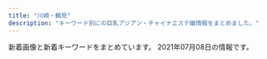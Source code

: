 ```yaml
---
title: "川崎・鶴見"
description: "キーワード別にの巨乳アジアン・チャイナエステ嬢情報をまとめました。"
---
```


新着画像と新着キーワードをまとめています。
2021年07月08日の情報です。

<DmmAffiliateIns />
<KeywordTable
  shops={
    [
    {
        "station": "JR\u5c3b\u624b\u99c5",
        "keywords": {
            "85": 6,
            "D": 6
        },
        "name": "\u590f\u306e\u591c",
        "url": "http://muyu.ests.jp/",
        "img_links": [
            "http://muyu.ests.jp/images/room4.jpg",
            "http://muyu.ests.jp/images/top.jpg",
            "http://muyu.ests.jp/images/bj3.jpg",
            "http://muyu.ests.jp/images/room2.jpg",
            "http://muyu.ests.jp/photos/sites/53/2021/06/2021062802022498.jpg",
            "http://muyu.ests.jp/images/bj2.jpg",
            "http://muyu.ests.jp/photos/sites/53/2021/06/2021062802022392.jpg",
            "http://muyu.ests.jp/images/mobile.jpg",
            "http://muyu.ests.jp/images/s_staff.png",
            "http://muyu.ests.jp/images/s_news.jpg",
            "http://muyu.ests.jp/images/room3.jpg",
            "http://muyu.ests.jp/images/room1.jpg"
        ]
    },
    {
        "station": "JR\u9db4\u898b\u99c5",
        "keywords": {
            "F": 2,
            "\u4e73": 4
        },
        "name": "\u30af\u30e9\u30a6\u30f3\u30fbCrown",
        "url": "http://www.crownman.tank.jp/",
        "img_links": [
            "http://www.crownman.tank.jp/public/20210208-142304-974.jpeg",
            "http://www.crownman.tank.jp/public/20190512-114325-285.jpeg",
            "http://www.crownman.tank.jp/public/20210226-091700-151.jpeg",
            "http://www.crownman.tank.jp/images/zj.png",
            "http://www.crownman.tank.jp/public/20210512-181627-885.jpeg",
            "http://www.crownman.tank.jp/public/20210705-095329-975.jpeg",
            "http://www.crownman.tank.jp/public/20191224-193306-968.jpeg",
            "http://www.crownman.tank.jp/public/20210603-000118-225.jpeg",
            "http://www.crownman.tank.jp/public/20181102-021343-999.jpeg",
            "http://www.crownman.tank.jp/public/20201225-105416-366.jpeg",
            "http://www.crownman.tank.jp/public/20181102-021419-221.jpeg",
            "http://www.crownman.tank.jp/public/20210315-113348-885.jpeg",
            "http://www.crownman.tank.jp/ueditor/php/upload/image/20200828/1598625782230952.jpeg",
            "http://www.crownman.tank.jp/images/h01.jpg",
            "http://www.crownman.tank.jp/public/20190103-235102-103.jpeg",
            "http://www.crownman.tank.jp/public/20190410-032921-983.jpeg",
            "http://www.crownman.tank.jp/public/20181126-115300-843.jpeg",
            "http://www.crownman.tank.jp/public/20190516-130732-500.jpeg",
            "http://www.crownman.tank.jp/public/20191122-211211-352.jpeg",
            "http://www.crownman.tank.jp/public/20190809-023452-629.jpeg",
            "http://www.crownman.tank.jp/public/20210219-091840-338.jpeg",
            "http://www.crownman.tank.jp/images/h5.jpg",
            "http://www.crownman.tank.jp/public/20190614-225752-699.jpeg",
            "http://www.crownman.tank.jp/public/20210214-132800-589.jpeg",
            "http://www.crownman.tank.jp/images/h3.jpg",
            "http://www.crownman.tank.jp/public/20181102-021404-733.jpeg",
            "http://www.crownman.tank.jp/images/contact.png",
            "http://www.crownman.tank.jp/public/20210708-191334-315.png",
            "http://www.crownman.tank.jp/public/20181101-091932-723.jpeg",
            "http://www.crownman.tank.jp/public/20210319-004011-852.jpeg",
            "http://www.crownman.tank.jp/images/lj.png",
            "http://www.crownman.tank.jp/ueditor/php/upload/image/20181102/1541123069868367.jpg",
            "http://www.crownman.tank.jp/public/20210504-080501-939.jpeg",
            "http://www.crownman.tank.jp/images/br1.png",
            "http://www.crownman.tank.jp/public/20210414-180217-393.jpeg",
            "http://www.crownman.tank.jp/public/20181102-021325-742.jpeg",
            "http://www.crownman.tank.jp/public/20210708-104416-823.jpeg",
            "http://www.crownman.tank.jp/images/xw.png",
            "http://www.crownman.tank.jp/public/20190321-014538-796.jpeg",
            "http://www.crownman.tank.jp/public/20210128-093735-441.jpeg",
            "http://www.crownman.tank.jp/public/20200829-204316-579.jpeg",
            "http://www.crownman.tank.jp/images/br.png",
            "http://www.crownman.tank.jp/public/20210615-000828-824.jpeg",
            "http://www.crownman.tank.jp/images/scrollToTop.png",
            "http://www.crownman.tank.jp/images/guest.png",
            "http://www.crownman.tank.jp/public/20210601-123201-393.jpeg",
            "http://www.crownman.tank.jp/public/20200829-001214-615.jpeg",
            "http://www.crownman.tank.jp/public/20191208-161631-393.jpeg",
            "http://www.crownman.tank.jp/public/20191220-000813-127.jpeg",
            "http://www.crownman.tank.jp/public/20191102-172721-416.jpeg",
            "http://www.crownman.tank.jp/public/20181103-143855-981.jpeg",
            "http://www.crownman.tank.jp/public/20210217-094543-773.jpeg",
            "http://www.crownman.tank.jp/public/20210708-155750-405.jpeg",
            "http://www.crownman.tank.jp/images/fj.png",
            "http://www.crownman.tank.jp/public/20191115-170126-469.jpeg",
            "http://www.crownman.tank.jp/images/h4.jpg",
            "http://www.crownman.tank.jp/images/jt.png",
            "http://www.crownman.tank.jp/images/h02.jpg",
            "http://www.crownman.tank.jp/public/20190404-200155-177.jpeg",
            "http://www.crownman.tank.jp/public/20210225-132107-806.jpeg",
            "http://www.crownman.tank.jp/images/lyb.png"
        ]
    },
    {
        "img_links": [
            "https://www.pal-spa.com/img/blog/postimage20210128110639.jpg",
            "https://www.pal-spa.com/img/girl/main/smain255b45d339d6509c6b7779e499e2a9b6ba6.jpg",
            "https://www.pal-spa.com/img/girl/main/smain283aa054b0383cc218664f07c55c4e1d3f0.jpg",
            "https://www.pal-spa.com/img/girl/main/smain94ef1bf25458f90407a4281129029fee02.jpg",
            "https://www.pal-spa.com/img/girl/pickup/pickup20210513160105.jpg",
            "https://www.pal-spa.com/img/girl/list/slist35f2458e832a4198c757c4a20f24e7b77f.jpg",
            "https://www.pal-spa.com/img/blog/palspa_blog_20210419_yuki4.jpg",
            "https://www.pal-spa.com/img/girl/main/smain252b45d339d6509c6b7779e499e2a9b6ba6.jpg",
            "https://www.pal-spa.com/img/blog/palspa_blog_20200113_miyuki6.jpg",
            "https://www.pal-spa.com/img/girl/pickup/pickup20200923134207.jpg",
            "https://www.pal-spa.com/img/blog/palspa_blog_20200316_aya8.jpg",
            "https://www.pal-spa.com/img/blog/postimage20210419052730.jpg",
            "https://www.pal-spa.com/img/girl/list/swest2934a16061b4519bc353f475021810bbc2.jpg",
            "https://www.pal-spa.com/img/girl/main/smain3849b036efd9f2fafe7937797f8e525bc87.jpg",
            "https://www.pal-spa.com/img/girl/main/smain2342be10adc295a0fc3adfdb5b77838c4a7.jpg",
            "https://www.pal-spa.com/img/blog/palspa_blog_20210419_yuki1.jpg",
            "https://www.pal-spa.com/img/blog/postimage20191201161433.jpg",
            "https://www.pal-spa.com/img/blog/palspa_blog_20191201_aica7.jpg",
            "https://www.pal-spa.com/img/girl/list/sface3864670640450dd7522ca7f0fecbd2b765.jpg",
            "https://www.pal-spa.com/img/girl/main/smain215a4782a043e7ca29f58aba8d6552a2d6e.jpg",
            "https://www.pal-spa.com/img/blog/postimage20191205024146.jpg",
            "https://www.pal-spa.com/img/girl/main/smain32444cc176e6519c5cfcaa30cdb6b3d4ae6.jpg",
            "https://www.pal-spa.com/img/girl/main/smain2322be10adc295a0fc3adfdb5b77838c4a7.jpg",
            "https://www.pal-spa.com/img/blog/postimage20200112225143.jpg",
            "https://www.pal-spa.com/img/girl/list/swest21a4782a043e7ca29f58aba8d6552a2d6e.jpg",
            "https://www.pal-spa.com/img/girl/main/smain93489e4bc2f68cb6c1df5f2c0780e53ef2.jpg",
            "https://www.pal-spa.com/img/material/massage_sentai3.jpg",
            "https://www.pal-spa.com/img/girl/main/smain241254584407bed049e349a41c5443a4345.jpg",
            "https://www.pal-spa.com/img/blog/palspa_blog_20191204_erica6.jpg",
            "https://www.pal-spa.com/img/material/massage_siatu2.jpg",
            "https://www.pal-spa.com/img/blog/palspa_blog_20210120_haruka6.jpg",
            "https://www.pal-spa.com/img/girl/main/smain295c66d8a8ea77ad563b7a5d4d245be38c5.jpg",
            "https://www.pal-spa.com/img/blog/palspa_blog_20200113_miyuki4.jpg",
            "https://www.pal-spa.com/img/blog/palspa_blog_20200316_aya2.jpg",
            "https://www.pal-spa.com/img/girl/main/smain3448922ce8484534d2b75a91ab7a300e6de.jpg",
            "https://www.pal-spa.com/img/girl/main/smain311813891f0a4f13a5dcec2552f803dff41.jpg",
            "https://www.pal-spa.com/img/material/noimg_m.jpg",
            "https://www.pal-spa.com/img/girl/main/smain251b45d339d6509c6b7779e499e2a9b6ba6.jpg",
            "https://www.pal-spa.com/img/blog/palspa_blog_20210419_yuki6.jpg",
            "https://www.pal-spa.com/img/girl/list/swest35285c827d9511f0950a18b392ca14bbe6.jpg",
            "https://www.pal-spa.com/img/girl/list/swest232be10adc295a0fc3adfdb5b77838c4a7.jpg",
            "https://www.pal-spa.com/img/girl/main/smain341fb1e5b054a6796aafb6d24f36ac90950.jpg",
            "https://www.pal-spa.com/img/girl/main/smain351f2458e832a4198c757c4a20f24e7b77f.jpg",
            "https://www.pal-spa.com/img/blog/postimage20200316071533.jpg",
            "https://www.pal-spa.com/img/girl/main/smain424a6d03832c91a865b6562a3dc842e51a.jpg",
            "https://www.pal-spa.com/img/girl/main/smain2352be10adc295a0fc3adfdb5b77838c4a7.jpg",
            "https://www.pal-spa.com/img/girl/main/smain212a4782a043e7ca29f58aba8d6552a2d6e.jpg",
            "https://www.pal-spa.com/img/camp/camp_20210708.jpg",
            "https://www.pal-spa.com/img/girl/main/smain3535044e0e79b6d94578c6c78296fb853e4.jpg",
            "https://www.pal-spa.com/img/blog/palspa_blog_20191204_izumi5.jpg",
            "https://www.pal-spa.com/img/girl/list/swest2815022380c60cdc7043c4ec074cee02f5.jpg",
            "https://www.pal-spa.com/img/girl/main/smain281fd9bc58195da2c4f8c318534044e362e.jpg",
            "https://www.pal-spa.com/img/girl/main/smain372eb53412252fd3f47bcd6a4f2e0027ddb.jpg",
            "https://www.pal-spa.com/img/girl/list/swest24254584407bed049e349a41c5443a4345.jpg",
            "https://www.pal-spa.com/img/girl/main/smain2332be10adc295a0fc3adfdb5b77838c4a7.jpg",
            "https://www.pal-spa.com/img/girl/list/swest374e0d15dd2f781c76365f64c8cfd8955c.jpg",
            "https://www.pal-spa.com/img/girl/list/slist37ffa7eddb5ff5f31871a45422cbecac1d.jpg",
            "https://www.pal-spa.com/img/blog/palspa_blog_20200803_ai1.jpg",
            "https://www.pal-spa.com/img/blog/palspa_blog_20200803_ai3.jpg",
            "https://www.pal-spa.com/img/material/massage_sentai2.jpg",
            "https://www.pal-spa.com/img/girl/main/smain2944975d1e88a92635112090a18fddfe496.jpg",
            "https://www.pal-spa.com/img/girl/main/smain3813d8a17795b45ffa212868fa94b2d1f10.jpg",
            "https://www.pal-spa.com/img/blog/palspa_blog_20191204_erica3.jpg",
            "https://www.pal-spa.com/img/girl/list/slist24940766e3a46af57756429b6407dea11e.jpg",
            "https://www.pal-spa.com/img/girl/main/smain374cab2c1fda697e3b05677cf608a517810.jpg",
            "https://www.pal-spa.com/img/girl/main/smain3525044e0e79b6d94578c6c78296fb853e4.jpg",
            "https://www.pal-spa.com/img/blog/palspa_blog_20191201_aica2.jpg",
            "https://www.pal-spa.com/img/blog/palspa_blog_20200316_aya6.jpg",
            "https://www.pal-spa.com/img/girl/list/swest95fea8ce189d2417d922eb9079627b3ac.jpg",
            "https://www.pal-spa.com/img/girl/main/smain242efb09e433a238cc9c94272805945bf96.jpg",
            "https://www.pal-spa.com/img/blog/palspa_blog_20200803_ai9.jpg",
            "https://www.pal-spa.com/img/blog/palspa_blog_20191201_aica6.jpg",
            "https://www.pal-spa.com/img/blog/palspa_blog_20200803_ai5.jpg",
            "https://www.pal-spa.com/img/blog/palspa_blog_20210419_yuki7.jpg",
            "https://www.pal-spa.com/img/material/noimg_b.jpg",
            "https://www.pal-spa.com/img/blog/postimage20191201162035.jpg",
            "https://www.pal-spa.com/img/girl/main/smain354497d0fc321a60342a97907dcf15eddb4.jpg",
            "https://www.pal-spa.com/img/girl/main/smain382f6aad99e367682c5ac15910ba1d79dba.jpg",
            "https://www.pal-spa.com/img/girl/main/smain91489e4bc2f68cb6c1df5f2c0780e53ef2.jpg",
            "https://www.pal-spa.com/img/girl/main/smain29126f46703ae5614cc6531d2d744ef64cb.jpg",
            "https://www.pal-spa.com/img/girl/list/slist31991bce11ee745ecab812af3ff1cb34c6.jpg",
            "https://www.pal-spa.com/img/girl/list/swest32552450a07c5e6fcf616569ce56276f28.jpg",
            "https://www.pal-spa.com/img/blog/palspa_blog_20200803_ai6.jpg",
            "https://www.pal-spa.com/img/blog/palspa_blog_20200803_ai7.jpg",
            "https://www.pal-spa.com/img/blog/palspa_blog_20210120_haruka4.jpg",
            "https://www.pal-spa.com/img/girl/main/smain92489e4bc2f68cb6c1df5f2c0780e53ef2.jpg",
            "https://www.pal-spa.com/img/girl/list/sface259a92ee295305fdbc6e4cd5a68dad5216.jpg",
            "https://www.pal-spa.com/img/blog/postimage20191201160113.jpg",
            "https://www.pal-spa.com/img/blog/palspa_blog_20191204_erica1.jpg",
            "https://www.pal-spa.com/img/blog/postimage20190823184018.jpg",
            "https://www.pal-spa.com/img/blog/palspa_blog_20200316_aya3.jpg",
            "https://www.pal-spa.com/img/girl/main/smain214a4782a043e7ca29f58aba8d6552a2d6e.jpg",
            "https://www.pal-spa.com/img/girl/list/swest31f19f00dae05be97f6dce6cb5dbe8eec8.jpg",
            "https://www.pal-spa.com/img/camp/20210513_newface.jpg",
            "https://www.pal-spa.com/img/girl/main/smain44b39a706bac6618b1571f7fdf4631427d.jpg",
            "https://www.pal-spa.com/img/blog/palspa_blog_20210419_yuki8.jpg",
            "https://www.pal-spa.com/img/girl/pickup/pickup20210626003147.jpg",
            "https://www.pal-spa.com/img/blog/palspa_blog_20200113_miyuki3.jpg",
            "https://www.pal-spa.com/img/blog/postimage20191205024522.jpg",
            "https://www.pal-spa.com/img/girl/pickup/pickup20200822150116.jpg",
            "https://www.pal-spa.com/img/girl/main/smain95ef1bf25458f90407a4281129029fee02.jpg",
            "https://www.pal-spa.com/img/blog/palspa_blog_20191201_aica1.jpg",
            "https://www.pal-spa.com/img/girl/main/smain254b45d339d6509c6b7779e499e2a9b6ba6.jpg",
            "https://www.pal-spa.com/img/blog/palspa_blog_20191204_erica5.jpg",
            "https://www.pal-spa.com/img/girl/main/smain32544cc176e6519c5cfcaa30cdb6b3d4ae6.jpg",
            "https://www.pal-spa.com/img/blog/palspa_blog_20191204_izumi4.jpg",
            "https://www.pal-spa.com/img/girl/list/sface41179e3d7fbd9c1dd52f6aa2a671ce0bd.jpg",
            "https://www.pal-spa.com/img/girl/main/smain371eb53412252fd3f47bcd6a4f2e0027ddb.jpg",
            "https://www.pal-spa.com/img/blog/palspa_blog_20200316_aya10.jpg",
            "https://www.pal-spa.com/img/girl/main/smain2312be10adc295a0fc3adfdb5b77838c4a7.jpg",
            "https://www.pal-spa.com/img/material/noimg_west.jpg",
            "https://www.pal-spa.com/img/girl/list/sface31f19f00dae05be97f6dce6cb5dbe8eec8.jpg",
            "https://www.pal-spa.com/img/material/massage_siatu1.jpg",
            "https://www.pal-spa.com/img/blog/postimage20190909035711.jpg",
            "https://www.pal-spa.com/img/blog/palspa_blog_20200316_aya5.jpg",
            "https://www.pal-spa.com/img/blog/postimage20191201160850.jpg",
            "https://www.pal-spa.com/img/girl/list/sface2815022380c60cdc7043c4ec074cee02f5.jpg",
            "https://www.pal-spa.com/img/girl/main/smain2934975d1e88a92635112090a18fddfe496.jpg",
            "https://www.pal-spa.com/img/girl/list/slist32552450a07c5e6fcf616569ce56276f28.jpg",
            "https://www.pal-spa.com/img/girl/list/swest34fb1e5b054a6796aafb6d24f36ac90950.jpg",
            "https://www.pal-spa.com/img/girl/main/smain373eb53412252fd3f47bcd6a4f2e0027ddb.jpg",
            "https://www.pal-spa.com/img/blog/postimage20190615060904.jpg",
            "https://www.pal-spa.com/img/blog/palspa_blog_20200113_miyuki8.jpg",
            "https://www.pal-spa.com/img/blog/palspa_blog_20191204_izumi6.jpg",
            "https://www.pal-spa.com/img/girl/list/sface9b20525be57ec14c2cab254b7f38bd4df.jpg",
            "https://www.pal-spa.com/img/girl/main/smain312cf1a94bbeb47fd61d9c8a0ac5715f220.jpg",
            "https://www.pal-spa.com/img/blog/palspa_blog_20200803_ai8.jpg",
            "https://www.pal-spa.com/img/blog/palspa_blog_20200113_miyuki2.jpg",
            "https://www.pal-spa.com/img/girl/main/smain315f04254ecea9c57f49748c46b01a7664c.jpg",
            "https://www.pal-spa.com/img/material/massage_sentai1.jpg",
            "https://www.pal-spa.com/img/girl/main/smain32244cc176e6519c5cfcaa30cdb6b3d4ae6.jpg",
            "https://www.pal-spa.com/img/blog/palspa_blog_20191201_aica3.jpg",
            "https://www.pal-spa.com/img/girl/list/swest41179e3d7fbd9c1dd52f6aa2a671ce0bd.jpg",
            "https://www.pal-spa.com/img/blog/palspa_blog_20200113_miyuki1.jpg",
            "https://www.pal-spa.com/img/girl/pickup/pickup20210315213817.jpg",
            "https://www.pal-spa.com/img/girl/list/sface374e0d15dd2f781c76365f64c8cfd8955c.jpg",
            "https://www.pal-spa.com/img/girl/list/sface2934a16061b4519bc353f475021810bbc2.jpg",
            "https://www.pal-spa.com/img/girl/list/sface24254584407bed049e349a41c5443a4345.jpg",
            "https://www.pal-spa.com/img/girl/list/sface35c7e2ebf50e97c57692dbfd94cccf9ddb.jpg",
            "https://www.pal-spa.com/img/blog/palspa_blog_20191204_izumi7.jpg",
            "https://www.pal-spa.com/img/blog/palspa_blog_20200803_ai2.jpg",
            "https://www.pal-spa.com/img/blog/palspa_blog_20200803_ai4.jpg",
            "https://www.pal-spa.com/img/girl/main/smain411179e3d7fbd9c1dd52f6aa2a671ce0bd.jpg",
            "https://www.pal-spa.com/img/blog/palspa_blog_20200316_aya4.jpg",
            "https://www.pal-spa.com/img/girl/list/slist29b91c9bcc8e157811f43836e0e81c7a7e.jpg",
            "https://www.pal-spa.com/img/girl/list/slist2384c844601b0fd2f7aabfe4a5a12163b7.jpg",
            "https://www.pal-spa.com/img/blog/palspa_blog_20210419_yuki3.jpg",
            "https://www.pal-spa.com/img/girl/main/smain321552450a07c5e6fcf616569ce56276f28.jpg",
            "https://www.pal-spa.com/img/girl/list/slist2803b6e28547718e5f6d36e0d1c631fbcd.jpg",
            "https://www.pal-spa.com/img/girl/main/smain28209dcea86d45d39c34084233d3f05abd3.jpg",
            "https://www.pal-spa.com/img/girl/main/smain253b45d339d6509c6b7779e499e2a9b6ba6.jpg",
            "https://www.pal-spa.com/img/girl/list/slist21c8c7f499c3f4da854e401c53978a3677.jpg",
            "https://www.pal-spa.com/img/material/massage_siatu3.jpg",
            "https://www.pal-spa.com/img/girl/main/smain34264ec295988800531cb0f78cdcfbcb9cf.jpg",
            "https://www.pal-spa.com/img/material/noimg_f.jpg",
            "https://www.pal-spa.com/img/girl/main/smain313cf1a94bbeb47fd61d9c8a0ac5715f220.jpg",
            "https://www.pal-spa.com/img/girl/main/smain314f04254ecea9c57f49748c46b01a7664c.jpg",
            "https://www.pal-spa.com/img/blog/palspa_blog_20200316_aya7.jpg",
            "https://www.pal-spa.com/img/girl/list/sface32552450a07c5e6fcf616569ce56276f28.jpg",
            "https://www.pal-spa.com/img/blog/palspa_blog_20191201_aica4.jpg",
            "https://www.pal-spa.com/img/girl/main/smain211a4782a043e7ca29f58aba8d6552a2d6e.jpg",
            "https://www.pal-spa.com/img/blog/palspa_blog_20191204_erica2.jpg",
            "https://www.pal-spa.com/img/girl/main/smain2924975d1e88a92635112090a18fddfe496.jpg",
            "https://www.pal-spa.com/img/girl/pickup/pickup20200730025343.jpg",
            "https://www.pal-spa.com/img/blog/palspa_blog_20191204_erica4.jpg",
            "https://www.pal-spa.com/img/girl/list/sface21a4782a043e7ca29f58aba8d6552a2d6e.jpg",
            "https://www.pal-spa.com/img/girl/main/smain213a4782a043e7ca29f58aba8d6552a2d6e.jpg",
            "https://www.pal-spa.com/img/girl/main/smain3859b036efd9f2fafe7937797f8e525bc87.jpg",
            "https://www.pal-spa.com/img/girl/list/slist34fb1e5b054a6796aafb6d24f36ac90950.jpg",
            "https://www.pal-spa.com/img/blog/palspa_blog_20191204_izumi2.jpg",
            "https://www.pal-spa.com/img/blog/palspa_blog_20200113_miyuki5.jpg",
            "https://www.pal-spa.com/img/girl/main/smain32344cc176e6519c5cfcaa30cdb6b3d4ae6.jpg",
            "https://www.pal-spa.com/img/girl/list/slist256b08026e0fe59c124751f4ba2dce9484.jpg",
            "https://www.pal-spa.com/img/girl/list/swest3864670640450dd7522ca7f0fecbd2b765.jpg",
            "https://www.pal-spa.com/img/girl/list/slist9224bead323710d8ed7f0640125518c54.jpg",
            "https://www.pal-spa.com/img/blog/palspa_blog_20191204_izumi1.jpg",
            "https://www.pal-spa.com/img/girl/main/smain355497d0fc321a60342a97907dcf15eddb4.jpg",
            "https://www.pal-spa.com/img/girl/main/smain375cab2c1fda697e3b05677cf608a517810.jpg",
            "https://www.pal-spa.com/img/girl/main/smain43f417400ac5884575399559541bcf4c17.jpg",
            "https://www.pal-spa.com/img/blog/palspa_blog_20200113_miyuki7.jpg",
            "https://www.pal-spa.com/img/blog/palspa_blog_20200316_aya11.jpg",
            "https://www.pal-spa.com/img/girl/list/sface232be10adc295a0fc3adfdb5b77838c4a7.jpg",
            "https://www.pal-spa.com/img/girl/pickup/pickup20200104064211.jpg",
            "https://www.pal-spa.com/img/blog/palspa_blog_20210419_yuki2.jpg",
            "https://www.pal-spa.com/img/girl/list/slist383d8a17795b45ffa212868fa94b2d1f10.jpg",
            "https://www.pal-spa.com/img/blog/palspa_blog_20191204_izumi3.jpg",
            "https://www.pal-spa.com/img/girl/main/smain383f6aad99e367682c5ac15910ba1d79dba.jpg",
            "https://www.pal-spa.com/img/girl/main/smain285aa054b0383cc218664f07c55c4e1d3f0.jpg",
            "https://www.pal-spa.com/img/blog/postimage20200805131611.jpg",
            "https://www.pal-spa.com/img/blog/palspa_blog_20210419_yuki5.jpg",
            "https://www.pal-spa.com/img/blog/palspa_blog_20210120_haruka1.jpg",
            "https://www.pal-spa.com/img/blog/palspa_blog_20210120_haruka5.jpg",
            "https://www.pal-spa.com/img/girl/main/smain3438922ce8484534d2b75a91ab7a300e6de.jpg",
            "https://www.pal-spa.com/img/girl/list/swest259a92ee295305fdbc6e4cd5a68dad5216.jpg",
            "https://www.pal-spa.com/img/girl/list/slist41179e3d7fbd9c1dd52f6aa2a671ce0bd.jpg",
            "https://www.pal-spa.com/img/girl/pickup/pickup20210120104719.jpg",
            "https://www.pal-spa.com/img/girl/main/smain3458922ce8484534d2b75a91ab7a300e6de.jpg",
            "https://www.pal-spa.com/img/blog/palspa_blog_20200316_aya1.jpg",
            "https://www.pal-spa.com/img/blog/palspa_blog_20191201_aica5.jpg",
            "https://www.pal-spa.com/img/blog/palspa_blog_20210120_haruka3.jpg",
            "https://www.pal-spa.com/img/girl/list/sface34fb1e5b054a6796aafb6d24f36ac90950.jpg",
            "https://www.pal-spa.com/img/blog/palspa_blog_20191204_erica7.jpg",
            "https://www.pal-spa.com/img/material/image_auth.png",
            "https://www.pal-spa.com/img/girl/main/smain284aa054b0383cc218664f07c55c4e1d3f0.jpg",
            "https://www.pal-spa.com/img/blog/palspa_blog_20200316_aya9.jpg"
        ],
        "name": "Men\u2019s Pal Spa\u30fb\u30e1\u30f3\u30ba\u30d1\u30eb\u30b9\u30d1",
        "station": "JR\u9db4\u898b\u99c5\u6771\u53e3",
        "url": "https://www.pal-spa.com/",
        "keywords": {
            "100": 1,
            "\u30bb\u30af\u30b7\u30fc": 6,
            "G": 11
        }
    },
    {
        "img_links": [
            "http://h-yousei.xyz/images/r1.jpg",
            "http://h-yousei.xyz/images/r3.jpg",
            "http://h-yousei.xyz/images/b1.jpg",
            "http://h-yousei.xyz/images/b2.jpg",
            "http://h-yousei.xyz/images/tit-newface.png",
            "http://h-yousei.xyz/images/tit-new.png",
            "http://h-yousei.xyz/images/tite_staff.png",
            "http://h-yousei.xyz/images/r4.jpg",
            "http://h-yousei.xyz/images/g2.jpg",
            "http://h-yousei.xyz/images/r2.jpg",
            "http://h-yousei.xyz/images/g1.jpg",
            "http://h-yousei.xyz/images/g3.jpg",
            "http://h-yousei.xyz/images/g0.jpg",
            "http://h-yousei.xyz/images/tite-staff.png",
            "http://h-yousei.xyz/images/mobile.png",
            "http://h-yousei.xyz/images/top1.jpg",
            "http://h-yousei.xyz/images/top.png"
        ],
        "station": "JR\u9db4\u898b\u99c5\u897f\u53e3",
        "url": "http://h-yousei.xyz/",
        "keywords": {
            "C": 7
        },
        "name": "\u5929\u4f7f\u306e\u604b"
    },
    {
        "name": "\u4eba\u9b5a\u306e\u604b",
        "keywords": {},
        "url": "http://genkimori.ests.jp/",
        "station": "JR\u9db4\u898b\u99c5\u6771\u53e3",
        "img_links": []
    },
    {
        "station": "JR\u5ddd\u5d0e\u99c5\u6771\u53e3",
        "url": "http://es-china.info/",
        "img_links": [
            "http://es-china.info/images/s_news.png",
            "http://es-china.info/images/s_zysx.png",
            "http://es-china.info/images/s_newface.png",
            "http://es-china.info/staff/emi2.jpg",
            "http://es-china.info/staff/sayuri3.jpg",
            "http://es-china.info/staff/risa2.jpg",
            "http://es-china.info/images/no1.png",
            "http://es-china.info/staff/ran2.jpg",
            "http://es-china.info/staff/risa1.jpg",
            "http://es-china.info/staff/ai2.jpg",
            "http://es-china.info/images/room1.jpg",
            "http://es-china.info/staff/sayuri1.jpg",
            "http://es-china.info/images/room2.jpg",
            "http://es-china.info/images/line.png",
            "http://es-china.info/images/room4.jpg",
            "http://es-china.info/staff/sasa2.jpg",
            "http://es-china.info/staff/sasa1.jpg",
            "http://es-china.info/images/room3.jpg",
            "http://es-china.info/images/s_pickup.png",
            "http://es-china.info/staff/sayuri2.jpg",
            "http://es-china.info/images/s_ranking.png",
            "http://es-china.info/staff/ai1.jpg",
            "http://es-china.info/images/r3.jpg",
            "http://es-china.info/images/s_staff.png",
            "http://es-china.info/images/mobile.jpg",
            "http://es-china.info/staff/ran1.jpg",
            "http://es-china.info/staff/emi1.jpg"
        ],
        "keywords": {
            "C": 13
        },
        "name": "\u7652\u5065\u697d"
    },
    {
        "station": "JR\u9db4\u898b\u99c5\u6771\u53e3",
        "keywords": {
            "C": 23
        },
        "name": "Yulala",
        "img_links": [
            "http://esthe-heal.com/staff/rui/01mb.jpg",
            "http://esthe-heal.com/staff/yuyu/01.jpg",
            "http://esthe-heal.com/staff/aya/01.jpg",
            "http://esthe-heal.com/staff/mimi/01mb.jpg",
            "http://esthe-heal.com/i/files/homeimg.jpg",
            "http://esthe-heal.com/staff/miho/01.jpg",
            "http://esthe-heal.com/staff/kaori/01mb.jpg",
            "http://esthe-heal.com/img/att.jpg",
            "http://esthe-heal.com/img/ttl_recbnr.png",
            "http://esthe-heal.com/staff/sayuri/01mb.jpg",
            "http://esthe-heal.com/img/ttl_pickup.png",
            "http://esthe-heal.com/staff/haruna/01mb.jpg",
            "http://esthe-heal.com/pic/head.jpg",
            "http://esthe-heal.com/staff/haruna/01.jpg",
            "http://esthe-heal.com/staff/kana/01.jpg",
            "http://esthe-heal.com/img/ttl_staff.png",
            "http://esthe-heal.com/staff/aya/01mb.jpg",
            "http://esthe-heal.com/staff/sakura/01.jpg",
            "http://esthe-heal.com/staff/sayuri/01.jpg",
            "http://esthe-heal.com/staff/sizuka/01.jpg",
            "http://esthe-heal.com/staff/rubi/01.jpg",
            "http://esthe-heal.com/staff/momo/01.jpg",
            "http://esthe-heal.com/img/ttl_mobile.png",
            "http://esthe-heal.com/staff/yuki/01mb.jpg",
            "http://esthe-heal.com/staff/yuki/01.jpg",
            "http://esthe-heal.com/staff/kana/01mb.jpg",
            "http://esthe-heal.com/staff/sizuka/01mb.jpg",
            "http://esthe-heal.com/staff/kaori/01.jpg",
            "http://esthe-heal.com/staff/miho/01mb.jpg",
            "http://esthe-heal.com/staff/yuyu/01mb.jpg",
            "http://esthe-heal.com/staff/mimi/01.jpg",
            "http://esthe-heal.com/staff/sakura/01mb.jpg",
            "http://esthe-heal.com/staff/momo/01mb.jpg",
            "http://esthe-heal.com/staff/rui/01.jpg",
            "http://esthe-heal.com/img/ttl_wnew.png",
            "http://esthe-heal.com/img/link/koko_234x60.png",
            "http://esthe-heal.com/staff/rubi/01mb.jpg"
        ],
        "url": "http://esthe-heal.com/"
    },
    {
        "keywords": {},
        "url": "https://hitomebore.tokyo/",
        "name": "\u4e00\u76ee\u60da\u308c",
        "img_links": [
            "https://hitomebore.tokyo/img/images/nav_03.png",
            "https://hitomebore.tokyo/img/images/nav_06.png",
            "https://hitomebore.tokyo/img/images/nav_05.png",
            "https://hitomebore.tokyo/img/r4.jpg",
            "https://hitomebore.tokyo/img/images/nav_04.png",
            "https://hitomebore.tokyo/img/r3.jpg",
            "https://hitomebore.tokyo/img/images/nav_02.png",
            "https://hitomebore.tokyo/img/images/nav_01.png",
            "https://hitomebore.tokyo/img/r2.jpg",
            "https://hitomebore.tokyo/img/r1.jpg"
        ],
        "station": "JR\u9db4\u898b\u99c5\u6771\u53e3"
    },
    {
        "keywords": {
            "C": 21,
            "82": 3,
            "83": 3
        },
        "url": "http://kafu.ests.co/",
        "name": "\u5bf5\u6df1\u82b1\u98a8",
        "img_links": [
            "http://kafu.ests.co/images/s_link.jpg",
            "http://kafu.ests.co/photos/sites/7/2017/10/2017100904034443.png",
            "http://kafu.ests.co/images/s_news.jpg",
            "http://kafu.ests.co/images/line.jpg",
            "http://kafu.ests.co/photos/sites/7/2017/02/1.jpg",
            "http://kafu.ests.co/images/s_staff1.jpg",
            "http://kafu.ests.co/images/face_bj.jpg",
            "http://kafu.ests.co/images/face_bj3.jpg",
            "http://kafu.ests.co/images/n3.jpg",
            "http://kafu.ests.co/images/nbj3.jpg",
            "http://kafu.ests.co/images/room4.jpg",
            "http://kafu.ests.co/images/top.png",
            "http://kafu.ests.co/photos/sites/7/2017/10/2017101205420191.jpg",
            "http://kafu.ests.co/photos/sites/7/2017/10/2017100904034561.png",
            "http://kafu.ests.co/images/mobile.jpg",
            "http://kafu.ests.co/images/room3.jpg",
            "http://kafu.ests.co/images/s_face.jpg",
            "http://kafu.ests.co/images/s_mobile.jpg",
            "http://kafu.ests.co/photos/sites/7/2017/02/2.jpg",
            "http://kafu.ests.co/images/room2.jpg",
            "http://kafu.ests.co/images/s_pick.jpg",
            "http://kafu.ests.co/images/nbj1.jpg",
            "http://kafu.ests.co/images/room1.jpg",
            "http://kafu.ests.co/photos/sites/7/2017/10/2017101205420065.jpg",
            "http://kafu.ests.co/images/s_staff.jpg",
            "http://kafu.ests.co/images/n1.jpg"
        ],
        "station": "JR\u77e2\u5411\u99c5\u897f\u53e3"
    },
    {
        "url": "http://t-lucky.work/",
        "station": "\u9db4\u898b\u99c5\u6771\u53e3",
        "keywords": {},
        "img_links": [
            "http://t-lucky.work/sp/images/menu/staff.jpg",
            "http://t-lucky.work/staff/rina.jpg",
            "http://t-lucky.work/sp/images/b2.jpg",
            "http://t-lucky.work/sp/images/staff_t.jpg",
            "http://t-lucky.work/images/b2.jpg",
            "http://t-lucky.work/sp/img/rina1.jpg",
            "http://t-lucky.work/img/yuki1.jpg",
            "http://t-lucky.work/images/news.jpg",
            "http://t-lucky.work/images/interior_t.jpg",
            "http://t-lucky.work/images/int2.jpg",
            "http://t-lucky.work/staff/rei.jpg",
            "http://t-lucky.work/sp/staff/mika.jpg",
            "http://t-lucky.work/images/6.jpg",
            "http://t-lucky.work/images/sys1.jpg",
            "http://t-lucky.work/sp/staff/rina.jpg",
            "http://t-lucky.work/sp/images/footer.jpg",
            "http://t-lucky.work/images/int1.jpg",
            "http://t-lucky.work/sp/images/newsb.jpg",
            "http://t-lucky.work/sp/staff/mimi.jpg",
            "http://t-lucky.work/images/head.jpg",
            "http://t-lucky.work/staff/yumi.jpg",
            "http://t-lucky.work/images/5.jpg",
            "http://t-lucky.work/sp/images/tel.jpg",
            "http://t-lucky.work/sp/staff/yuyu.jpg",
            "http://t-lucky.work/images/sys2.jpg",
            "http://t-lucky.work/staff/yuyu.jpg",
            "http://t-lucky.work/sp/images/int2.jpg",
            "http://t-lucky.work/sp/images/top.jpg",
            "http://t-lucky.work/sp/staff/yumi.jpg",
            "http://t-lucky.work/sp/images/b3.jpg",
            "http://t-lucky.work/images/sys3.jpg",
            "http://t-lucky.work/images/sys4.jpg",
            "http://t-lucky.work/sp/img/aya1.jpg",
            "http://t-lucky.work/sp/menu/top.jpg",
            "http://t-lucky.work/images/2.jpg",
            "http://t-lucky.work/sp/staff/emi.jpg",
            "http://t-lucky.work/sp/img/mimi1.jpg",
            "http://t-lucky.work/sp/images/head.jpg",
            "http://t-lucky.work/sp/staff/aya.jpg",
            "http://t-lucky.work/img/yumi1.jpg",
            "http://t-lucky.work/images/tr.jpg",
            "http://t-lucky.work/sp/images/pc.jpg",
            "http://t-lucky.work/sp/menu/staff.jpg",
            "http://t-lucky.work/sp/images/ac1.jpg",
            "http://t-lucky.work/sp/images/interior_t.jpg",
            "http://t-lucky.work/sp/img/mika1.jpg",
            "http://t-lucky.work/images/1.jpg",
            "http://t-lucky.work/images/b3.jpg",
            "http://t-lucky.work/img/mimi1.jpg",
            "http://t-lucky.work/sp/images/rec1.jpg",
            "http://t-lucky.work/img/aya1.jpg",
            "http://t-lucky.work/staff/mika.jpg",
            "http://t-lucky.work/sp/images/b1.jpg",
            "http://t-lucky.work/staff/emi.jpg",
            "http://t-lucky.work/staff/mimi.jpg",
            "http://t-lucky.work/images/9.jpg",
            "http://t-lucky.work/sp/img/yumi1.jpg",
            "http://t-lucky.work/img/rei1.jpg",
            "http://t-lucky.work/sp/img/yuyu1.jpg",
            "http://t-lucky.work/sp/img/yuki1.jpg",
            "http://t-lucky.work/images/b1.jpg",
            "http://t-lucky.work/img/rina1.jpg",
            "http://t-lucky.work/sp/images/sys2.jpg",
            "http://t-lucky.work/staff/aya.jpg",
            "http://t-lucky.work/sp/staff/yuki.jpg",
            "http://t-lucky.work/sp/staff/rei.jpg",
            "http://t-lucky.work/images/staff_t.jpg",
            "http://t-lucky.work/img/emi1.jpg",
            "http://t-lucky.work/images/4.jpg",
            "http://t-lucky.work/sp/images/news.jpg",
            "http://t-lucky.work/img/mika1.jpg",
            "http://t-lucky.work/images/3.jpg",
            "http://t-lucky.work/sp/menu/interior.jpg",
            "http://t-lucky.work/images/line.png",
            "http://t-lucky.work/images/ta.jpg",
            "http://t-lucky.work/sp/img/rei1.jpg",
            "http://t-lucky.work/img/yuyu1.jpg",
            "http://t-lucky.work/sp/images/sys1.jpg",
            "http://t-lucky.work/sp/images/topgirl.jpg",
            "http://t-lucky.work/staff/yuki.jpg",
            "http://t-lucky.work/images/7.jpg",
            "http://t-lucky.work/images/8.jpg",
            "http://t-lucky.work/sp/images/menu/top.jpg",
            "http://t-lucky.work/images/sm.jpg",
            "http://t-lucky.work/sp/images/int1.jpg",
            "http://t-lucky.work/sp/img/emi1.jpg"
        ],
        "name": "Lucky\u30fb\u30e9\u30c3\u30ad\u30fc"
    },
    {
        "station": "\u4eac\u6025\u9db4\u898b\u99c5\u6771\u53e3",
        "name": "\u30d0\u30d6\u308a\u3093\u5a18",
        "url": "http://baburin.iest.info/",
        "keywords": {
            "87": 133,
            "88": 17,
            "D": 188,
            "83": 19,
            "C": 76,
            "E": 19,
            "86": 76,
            "85": 57,
            "82": 19
        },
        "img_links": [
            "http://baburin.iest.info/photos/sites/2/2019/12/2019121012271150.jpg",
            "http://baburin.iest.info/photos/sites/2/2020/02/2020020617495273.jpg",
            "http://baburin.iest.info/images/top.png",
            "http://baburin.iest.info/images/s_staff.jpg",
            "http://baburin.iest.info/photos/sites/2/2018/10/2018103017042054.jpg",
            "http://baburin.iest.info/photos/sites/2/2018/09/2018091006542340.jpg",
            "http://baburin.iest.info/images/s_face.jpg",
            "http://baburin.iest.info/photos/sites/2/2019/12/2019121012234134.jpg",
            "http://baburin.iest.info/photos/sites/2/2018/11/2018112214225177.jpg",
            "http://baburin.iest.info/images/s_pick.jpg",
            "http://baburin.iest.info/photos/sites/2/2018/06/2018062508384319.jpg",
            "http://baburin.iest.info/photos/sites/2/2018/06/2018063004421199.jpg",
            "http://baburin.iest.info/images/mibile.jpg",
            "http://baburin.iest.info/images/acc.jpg",
            "http://baburin.iest.info/photos/sites/2/2019/12/2019121012290043.jpg",
            "http://baburin.iest.info/photos/sites/2/2020/10/2020100615314175.jpg",
            "http://baburin.iest.info/photos/sites/2/2019/06/2019062312555740.jpg",
            "http://baburin.iest.info/photos/sites/2/2019/12/2019121112381870.jpg",
            "http://baburin.iest.info/photos/sites/2/2020/02/2020021216314936.jpg",
            "http://baburin.iest.info/photos/sites/2/2018/12/2018120114132410.jpg",
            "http://baburin.iest.info/images/s_news.jpg",
            "http://baburin.iest.info/photos/sites/2/2018/07/2018072409124390.jpg",
            "http://baburin.iest.info/images/acc1.jpg",
            "http://baburin.iest.info/photos/sites/2/2018/03/1.jpg",
            "http://baburin.iest.info/images/s_info.jpg",
            "http://baburin.iest.info/images/staff0.jpg"
        ]
    },
    {
        "station": "JR\u9db4\u898b\u99c5\u897f\u53e3",
        "img_links": [
            "http://tsurumisakura.este88.com/files/hitomi1.jpg",
            "http://tsurumisakura.este88.com/images/m2.jpg",
            "http://tsurumisakura.este88.com/images/m6.jpg",
            "http://tsurumisakura.este88.com/images/m4.jpg",
            "http://tsurumisakura.este88.com/images/info.png",
            "http://tsurumisakura.este88.com/images/slider-img002.jpg",
            "http://tsurumisakura.este88.com/files/sayuri1.jpg",
            "http://tsurumisakura.este88.com/images/slider-img001.jpg",
            "http://tsurumisakura.este88.com/files/miho1.jpg",
            "http://tsurumisakura.este88.com/images/m1.jpg",
            "http://tsurumisakura.este88.com/files/004.jpg",
            "http://tsurumisakura.este88.com/images/b-tel.png",
            "http://tsurumisakura.este88.com/images/tel2.png",
            "http://tsurumisakura.este88.com/images/m3.jpg",
            "http://tsurumisakura.este88.com/images/b-online.png",
            "http://tsurumisakura.este88.com/files/miyuki1.jpg",
            "http://tsurumisakura.este88.com/files/minami1.jpg"
        ],
        "keywords": {
            "86": 8,
            "C": 8,
            "88": 8,
            "87": 10,
            "93": 8,
            "D": 24,
            "92": 8,
            "89": 6,
            "E": 8
        },
        "url": "http://tsurumisakura.este88.com/",
        "name": "\u3055\u304f\u3089"
    },
    {
        "station": "JR\u5ddd\u5d0e\u99c5\u6771\u53e3",
        "img_links": [
            "http://www.iyasi-massage.com/images/staff/sta_023.jpg",
            "http://www.iyasi-massage.com/images/staff/sta_021.jpg",
            "http://www.iyasi-massage.com/images/home/index_03.jpg",
            "http://www.iyasi-massage.com/images/gallery/gallery_101.jpg",
            "http://www.iyasi-massage.com/images/staff/sta_04.jpg",
            "http://www.iyasi-massage.com/images/staff/staff_top.jpg",
            "http://www.iyasi-massage.com/images/home/index_page_top.jpg",
            "http://www.iyasi-massage.com/images/staff_one/staff_one_02.jpg",
            "http://www.iyasi-massage.com/images/system/syatem_302.jpg",
            "http://www.iyasi-massage.com/images/top/top_08.png",
            "http://www.iyasi-massage.com/images/staff_one/staff_one_07.png",
            "http://www.iyasi-massage.com/images/gallery/gallery_103.jpg",
            "http://www.iyasi-massage.com/images/system/syatem_301.jpg",
            "http://www.iyasi-massage.com/images/gallery/gallery_top.jpg",
            "http://www.iyasi-massage.com/images/staff_one/staff_one_top.jpg",
            "http://www.iyasi-massage.com/images/staff/sta_0z2.jpg",
            "http://www.iyasi-massage.com/images/staff/sta_0z6.jpg",
            "http://www.iyasi-massage.com/images/top/top_01.jpg",
            "http://www.iyasi-massage.com/images/top/top_03.jpg",
            "http://www.iyasi-massage.com/images/gallery/gallery_401.jpg",
            "http://www.iyasi-massage.com/images/staff/sta_07.jpg",
            "http://www.iyasi-massage.com/images/staff_one/staff_one_01.jpg",
            "http://www.iyasi-massage.com/images/staff_image/staff_d05.jpg",
            "http://www.iyasi-massage.com/images/staff_one/staff_one_03.jpg",
            "http://www.iyasi-massage.com/images/staff/sta_0z10.jpg",
            "http://www.iyasi-massage.com/images/staff/sta_0z8.jpg",
            "http://www.iyasi-massage.com/images/top/top_06.jpg",
            "http://www.iyasi-massage.com/images/staff/sta_0z9.jpg",
            "http://www.iyasi-massage.com/images/home/QR.png",
            "http://www.iyasi-massage.com/images/staff_image/staff_d06.jpg",
            "http://www.iyasi-massage.com/images/staff/sta_03.jpg",
            "http://www.iyasi-massage.com/images/top/top_05.jpg",
            "http://www.iyasi-massage.com/images/gallery/gallery_01.jpg",
            "http://www.iyasi-massage.com/images/staff_image/staff_d02.jpg",
            "http://www.iyasi-massage.com/images/gallery/gallery_403.jpg",
            "http://www.iyasi-massage.com/images/top/top_04.jpg",
            "http://www.iyasi-massage.com/images/gallery/gallery_404.jpg",
            "http://www.iyasi-massage.com/images/staff/sta_01.jpg",
            "http://www.iyasi-massage.com/images/gallery/gallery_402.jpg",
            "http://www.iyasi-massage.com/images/staff/sta_010.jpg",
            "http://www.iyasi-massage.com/images/system/syatem_303.jpg",
            "http://www.iyasi-massage.com/images/staff/sta_08.jpg",
            "http://www.iyasi-massage.com/images/staff_one/staff_one_05.jpg",
            "http://www.iyasi-massage.com/images/staff_one/staff_one_04.jpg",
            "http://www.iyasi-massage.com/images/top/top_02.jpg",
            "http://www.iyasi-massage.com/images/staff/sta_06.jpg",
            "http://www.iyasi-massage.com/images/staff_image/staff_d03.jpg",
            "http://www.iyasi-massage.com/images/home/index_qup.jpg",
            "http://www.iyasi-massage.com/images/staff_image/staff_d04.jpg",
            "http://www.iyasi-massage.com/images/home/index_04.jpg",
            "http://www.iyasi-massage.com/images/gallery/gallery_102.jpg",
            "http://www.iyasi-massage.com/images/staff_one/staff_one_08.png",
            "http://www.iyasi-massage.com/images/gallery/gallery_104.jpg",
            "http://www.iyasi-massage.com/images/staff_image/staff_d01.jpg",
            "http://www.iyasi-massage.com/images/staff/sta_0z12.jpg",
            "http://www.iyasi-massage.com/images/home/top_qp.jpg",
            "http://www.iyasi-massage.com/images/home/index_tel.jpg"
        ],
        "url": "http://www.iyasi-massage.com/",
        "keywords": {},
        "name": "\u6843\u6e90\u90f7"
    },
    {
        "station": "JR\u9db4\u898b\u99c5\u897f\u53e3",
        "name": "\u671d\u9732",
        "img_links": [
            "http://asatsuyu-es.com/images/room2.jpg",
            "http://asatsuyu-es.com/images/st03b.jpg",
            "http://asatsuyu-es.com/images/zi_staff.png",
            "http://asatsuyu-es.com/images/newtiao.jpg",
            "http://asatsuyu-es.com/images/top01.jpg",
            "http://asatsuyu-es.com/images/picktiao.jpg",
            "http://asatsuyu-es.com/images/st03.jpg",
            "http://asatsuyu-es.com/images/st05b.jpg",
            "http://asatsuyu-es.com/images/st05.jpg",
            "http://asatsuyu-es.com/images/st02.jpg",
            "http://asatsuyu-es.com/images/room3.jpg",
            "http://asatsuyu-es.com/images/st01.jpg",
            "http://asatsuyu-es.com/images/room1.jpg",
            "http://asatsuyu-es.com/images/st04.jpg",
            "http://asatsuyu-es.com/images/mobile.jpg",
            "http://asatsuyu-es.com/images/room6.jpg",
            "http://asatsuyu-es.com/images/room4.jpg",
            "http://asatsuyu-es.com/images/newfacetiao.jpg"
        ],
        "url": "http://asatsuyu-es.com/",
        "keywords": {
            "C": 12,
            "D": 2,
            "87": 1,
            "86": 1
        }
    },
    {
        "img_links": [
            "http://massage-salon.xyz/wp-content/uploads/2019/02/IMG_0142-686x1024.jpg",
            "http://massage-salon.xyz/wp-content/uploads/2018/12/img_6768.jpg",
            "http://massage-salon.xyz/wp-content/themes/template-salon2/images/main3.jpg",
            "http://cdn.dino-es.com/images/logo/200x40DinoEs.png",
            "http://massage-salon.xyz/wp-content/uploads/2018/12/img_6766.jpg",
            "http://massage-salon.xyz/wp-content/uploads/2018/04/s2-500x467.jpg",
            "http://massage-salon.xyz/wp-content/uploads/2018/12/img_6766-182x300.jpg",
            "http://massage-salon.xyz/wp-content/uploads/2018/04/s3-500x467.jpg",
            "http://massage-salon.xyz/wp-content/themes/template-salon2/images/main2.jpg",
            "http://massage-salon.xyz/wp-content/themes/template-salon2/images/main1.jpg",
            "http://massage-salon.xyz/wp-content/uploads/2019/02/IMG_0144-500x750.jpg",
            "http://massage-salon.xyz/wp-content/uploads/2019/02/IMG_0142-201x300.jpg",
            "http://massage-salon.xyz/wp-content/uploads/2018/04/s4.jpg",
            "http://massage-salon.xyz/wp-content/uploads/2019/02/IMG_0144.jpg",
            "http://massage-salon.xyz/wp-content/uploads/2018/11/IMG_6692-300x200.jpg",
            "http://massage-salon.xyz/wp-content/uploads/2018/04/s1-500x466.jpg",
            "http://massage-salon.xyz/wp-content/uploads/2018/04/s2.jpg",
            "http://massage-salon.xyz/wp-content/themes/template-salon2/images/header-tel.png",
            "http://massage-salon.xyz/wp-content/themes/template-salon2/images/noimg.jpg",
            "http://massage-salon.xyz/wp-content/uploads/2019/02/IMG_0142-500x750.jpg",
            "http://massage-salon.xyz/wp-content/uploads/2018/04/s1.jpg",
            "http://massage-salon.xyz/wp-content/uploads/2018/04/s3.jpg",
            "http://massage-salon.xyz/wp-content/uploads/2018/12/img_6768-181x300.jpg",
            "http://massage-salon.xyz/wp-content/uploads/2018/04/s4-500x467.jpg",
            "http://massage-salon.xyz/wp-content/uploads/2019/02/IMG_0144-185x300.jpg"
        ],
        "url": "http://massage-salon.xyz/",
        "name": "\u723d\u3084\u304b\u306a\u671d",
        "station": "JR\u5ddd\u5d0e\u99c5\u6771\u53e3",
        "keywords": {}
    },
    {
        "img_links": [],
        "station": "JR\u9db4\u898b\u99c5\u6771\u53e3",
        "url": "http://good.abnavi.info/",
        "name": "GooD",
        "keywords": {}
    },
    {
        "keywords": {
            "D": 4,
            "C": 8,
            "89": 4,
            "94": 4
        },
        "img_links": [
            "http://cizanasr.xyz/static/picture/tit_staff01.png",
            "http://cizanasr.xyz/static/picture/sp_tit_new.png",
            "http://cizanasr.xyz/static/picture/maining.jpg",
            "http://cizanasr.xyz/static/picture/tit_new.png",
            "http://cizanasr.xyz/static/picture/img_tel.png",
            "http://cizanasr.xyz/uploads/210529/1-210529110422206.jpg",
            "http://cizanasr.xyz/static/picture/room3.jpg",
            "http://cizanasr.xyz/static/picture/sp_tit_staff01.png",
            "http://cizanasr.xyz/static/picture/tit_staff02.png",
            "http://cizanasr.xyz/uploads/210529/1-210529110451917.jpg",
            "http://cizanasr.xyz/static/picture/sp_tit_staff02.png",
            "http://cizanasr.xyz/static/picture/room4.jpg",
            "http://cizanasr.xyz/static/picture/top.jpg",
            "http://cizanasr.xyz/static/picture/sp_tit_therapist.png",
            "http://cizanasr.xyz/static/picture/room2.jpg",
            "http://cizanasr.xyz/static/picture/room1.jpg",
            "http://cizanasr.xyz/uploads/210529/1-21052911035S39.jpg",
            "http://cizanasr.xyz/static/picture/tit_therapist.png"
        ],
        "url": "http://cizanasr.xyz/",
        "name": "\u7652\u3057\u306e\u7f8e\u4eba",
        "station": "JR\u9db4\u898b\u99c5\u6771\u53e3"
    },
    {
        "name": "\u697d\u3057\u3044",
        "url": "https://tanoshii.xyz.mn/",
        "station": "JR\u77e2\u5411\u99c5\u897f\u53e3",
        "img_links": [
            "https://tanoshii.xyz.mn/images/s_link.png",
            "https://tanoshii.xyz.mn/photos/sites/44/2021/04/2021042710162377.jpg",
            "https://tanoshii.xyz.mn/images/ntop.png",
            "https://tanoshii.xyz.mn/photos/sites/44/2021/04/2021042710162393.jpg",
            "https://tanoshii.xyz.mn/images/news.jpg",
            "https://tanoshii.xyz.mn/photos/sites/44/2021/04/2021042710173888.jpg",
            "https://tanoshii.xyz.mn/images/top.png",
            "https://tanoshii.xyz.mn/photos/sites/44/2021/04/2021042710162415.jpg",
            "https://tanoshii.xyz.mn/photos/sites/44/2021/05/2021052503320637.jpg",
            "https://tanoshii.xyz.mn/images/s_staff.png",
            "https://tanoshii.xyz.mn/images/mobile.jpg"
        ],
        "keywords": {
            "86": 6,
            "85": 2,
            "E": 2,
            "C": 13,
            "D": 8,
            "87": 2
        }
    },
    {
        "keywords": {
            "C": 28,
            "89": 7,
            "88": 14,
            "\u30bb\u30af\u30b7\u30fc": 2,
            "85": 14,
            "87": 14,
            "D": 35,
            "86": 14
        },
        "url": "https://moon-beauty.jp/",
        "img_links": [
            "https://moon-beauty.jp/wp/wp-content/uploads/2021/05/estama_log.png",
            "https://moon-beauty.jp/images/staff/hikari23_02.png",
            "https://moon-beauty.jp/images/costume/cheergirl01.png",
            "https://moon-beauty.jp/images/costume/cheergirl02.png",
            "https://moon-beauty.jp/wp/wp-content/uploads/2019/09/cosplay01.png",
            "https://moon-beauty.jp/images/staff/hikari23_01.png",
            "https://moon-beauty.jp/wp/wp-content/uploads/2020/09/costume.png",
            "https://moon-beauty.jp/wp/wp-content/uploads/2017/11/top01-1-700x459.png",
            "https://moon-beauty.jp/images/costume/sailorgirl02.png",
            "https://moon-beauty.jp/images/staff/mirai23.png",
            "https://moon-beauty.jp/wp/wp-content/uploads/2020/09/rika_info.png",
            "https://moon-beauty.jp/wp/wp-content/uploads/2017/11/1.png",
            "https://moon-beauty.jp/wp/wp-content/uploads/2017/11/5.png",
            "https://moon-beauty.jp/wp/wp-content/uploads/2019/07/1907campaign02.png",
            "https://moon-beauty.jp/wp/wp-content/uploads/2017/11/27e7586ba3689c74b6428ec7dbfe02a6-700x1244.jpg",
            "https://moon-beauty.jp/images/staff/rika22_01.png",
            "https://moon-beauty.jp/wp/wp-content/uploads/2017/11/6.png",
            "https://moon-beauty.jp/images/staff/izumi23_01.png",
            "https://moon-beauty.jp/wp/wp-content/uploads/2017/12/1d7d7d3df21218cb91cce28ca987dca8-700x1246.jpg",
            "https://moon-beauty.jp/wp/wp-content/uploads/2017/12/3985d5f04f99b7c5a1b4662bcc831575.jpg",
            "https://moon-beauty.jp/wp/wp-content/uploads/2020/06/202006campaign-700x327.png",
            "https://moon-beauty.jp/wp/wp-content/uploads/2021/03/202103_100_campaign2.png",
            "https://moon-beauty.jp/images/costume/sailorgirl01.png",
            "https://moon-beauty.jp/wp/wp-content/uploads/2017/12/7e6728877b7be3eba7dacfced12e3481.jpg",
            "https://moon-beauty.jp/wp/wp-content/uploads/2019/07/1907campaign01.png",
            "https://moon-beauty.jp/wp/wp-content/uploads/2017/12/dde33c6f84f42b29abc164fed911749d-700x1246.jpg",
            "https://moon-beauty.jp/images/campaign2017.jpg",
            "https://moon-beauty.jp/images/staff/rika22_02.png",
            "https://moon-beauty.jp/wp/wp-content/uploads/2017/11/6a08b9c7e55a068553569af35285dd93.jpg",
            "https://moon-beauty.jp/wp/wp-content/uploads/2020/02/2002sp_campaign-700x327.png",
            "https://moon-beauty.jp/images/staff/emi24_1.png",
            "https://moon-beauty.jp/images/staff/staff.png",
            "https://moon-beauty.jp/wp/wp-content/uploads/2020/09/mirai_info.png",
            "https://moon-beauty.jp/wp/wp-content/uploads/2017/11/4.png",
            "https://moon-beauty.jp/wp/wp-content/uploads/2018/09/mb_road02.png",
            "https://moon-beauty.jp/wp/wp-content/uploads/2018/09/mb_front4.png",
            "https://moon-beauty.jp/images/staff/emi24_2.png",
            "https://moon-beauty.jp/wp/wp-content/uploads/2017/11/27e7586ba3689c74b6428ec7dbfe02a6.jpg",
            "https://moon-beauty.jp/wp/wp-content/uploads/2017/11/play.png",
            "https://moon-beauty.jp/images/staff/ran23_01.png",
            "https://moon-beauty.jp/wp/wp-content/uploads/2017/11/top01-1.png",
            "https://moon-beauty.jp/wp/wp-content/uploads/2017/11/mb_shower.png",
            "https://moon-beauty.jp/wp/wp-content/uploads/2019/09/1910campaign01-700x327.png",
            "https://moon-beauty.jp/wp/wp-content/uploads/2017/12/3addf91ad6b786b4c3fd2e4322dc1181.jpg",
            "https://moon-beauty.jp/images/costume/nursegirl002.png",
            "https://moon-beauty.jp/wp/wp-content/uploads/2020/01/2002campaign-700x327.png",
            "https://moon-beauty.jp/wp/wp-content/uploads/2020/06/202006campaign.png",
            "https://moon-beauty.jp/images/costume/cabinattendant01.png",
            "https://moon-beauty.jp/wp/wp-content/uploads/2017/11/484697b90c0612750e1d8c7c971a16f8.jpg",
            "https://moon-beauty.jp/wp/wp-content/uploads/2017/11/top03.png",
            "https://moon-beauty.jp/wp/wp-content/uploads/2017/11/campaign1711-700x327.jpg",
            "https://moon-beauty.jp/images/staff/nana25_02.png",
            "https://moon-beauty.jp/wp/wp-content/uploads/2017/12/dde33c6f84f42b29abc164fed911749d.jpg",
            "https://moon-beauty.jp/wp/wp-content/uploads/2019/07/1907campaign01-700x327.png",
            "https://moon-beauty.jp/wp/wp-content/uploads/2017/11/6a08b9c7e55a068553569af35285dd93-700x1244.jpg",
            "https://moon-beauty.jp/wp/wp-content/uploads/2019/09/cosplay02.png",
            "https://moon-beauty.jp/wp/wp-content/uploads/2017/11/mb_interior01.png",
            "https://moon-beauty.jp/wp/wp-content/uploads/2017/11/mb_front.png",
            "https://moon-beauty.jp/wp/wp-content/uploads/2020/09/nana_info.png",
            "https://moon-beauty.jp/wp/wp-content/uploads/2017/11/top02.png",
            "https://moon-beauty.jp/images/costume/nursegirl01.png",
            "https://moon-beauty.jp/images/costume/cabinattendant02.png",
            "https://moon-beauty.jp/wp/wp-content/uploads/2017/12/1d7d7d3df21218cb91cce28ca987dca8.jpg",
            "https://moon-beauty.jp/wp/wp-content/uploads/2019/07/1907campaign02-700x327.png",
            "https://moon-beauty.jp/images/staff/momoka22_01.png",
            "https://moon-beauty.jp/wp/wp-content/uploads/2017/12/3addf91ad6b786b4c3fd2e4322dc1181-700x1246.jpg",
            "https://moon-beauty.jp/wp/wp-content/uploads/2017/11/mb_front2.png",
            "https://moon-beauty.jp/images/staff/eri21_01.png",
            "https://moon-beauty.jp/wp/wp-content/uploads/2017/12/11e78c1189d1307c1c0528ca01cf193e.jpg",
            "https://moon-beauty.jp/wp/wp-content/uploads/2017/11/3.png",
            "https://moon-beauty.jp/wp/wp-content/uploads/2017/11/9ac2dcf4d411d36df940a44359d1e597.jpg",
            "https://moon-beauty.jp/images/staff/nana25_01.png"
        ],
        "name": "\u6708\u4e0b\u7f8e\u4eba",
        "station": "JR\u9db4\u898b\u99c5\u6771\u53e3"
    },
    {
        "url": "https://hatsukoi.est.cm/",
        "name": "\u521d\u604b",
        "img_links": [],
        "station": "JR\u9db4\u898b\u99c5\u6771\u53e3",
        "keywords": {}
    },
    {
        "keywords": {
            "D": 8,
            "C": 2
        },
        "url": "http://relax-aroma.xyz/",
        "station": "JR\u9db4\u898b\u99c5\u6771\u53e3",
        "img_links": [
            "http://relax-aroma.xyz/images/con01.jpg",
            "http://relax-aroma.xyz/images/sw_tel.png",
            "http://relax-aroma.xyz/images/con02.jpg",
            "http://relax-aroma.xyz/images/head_interior.jpg",
            "http://relax-aroma.xyz/images/mainvisual_01_s.jpg",
            "http://relax-aroma.xyz/images/mainvisual_01.jpg",
            "http://relax-aroma.xyz/images/sw_home.png",
            "http://relax-aroma.xyz/images/cg01.jpg",
            "http://relax-aroma.xyz/images/cg03.jpg",
            "http://relax-aroma.xyz/images/con03.jpg",
            "http://relax-aroma.xyz/images/icon_new.png",
            "http://relax-aroma.xyz/images/cg06.jpg",
            "http://relax-aroma.xyz/images/cg02.jpg",
            "http://relax-aroma.xyz/images/head_therapist.jpg",
            "http://relax-aroma.xyz/images/cg05.jpg",
            "http://relax-aroma.xyz/images/trigger.jpg"
        ],
        "name": "Yumi\u9999 -\u30e6\u30df\u30ab-"
    },
    {
        "name": "sweet",
        "img_links": [
            "https://inage-mensesthe.com/icon/line.png",
            "https://tsurumi-mensesthe.com/staff/momoka-s1.jpg",
            "https://tsurumi-mensesthe.com/staff/miki-l2.jpg",
            "https://tsurumi-mensesthe.com/images/qrcode.png",
            "https://tsurumi-mensesthe.com/staff/yura-l3.jpg",
            "https://tsurumi-mensesthe.com/staff/yura-s3.jpg",
            "https://tsurumi-mensesthe.com/room/room-l3.jpg",
            "https://tsurumi-mensesthe.com/images/esthe3.jpg",
            "https://tsurumi-mensesthe.com/room/room-l1.jpg",
            "https://tsurumi-mensesthe.com/staff/riri-top.jpg",
            "https://tsurumi-mensesthe.com/staff/yura-top.jpg",
            "https://inage-mensesthe.com/icon/yelp.png",
            "https://tsurumi-mensesthe.com/images/clear.png",
            "https://tsurumi-mensesthe.com/staff/sora-s1.jpg",
            "https://tsurumi-mensesthe.com/staff/riri-s1.jpg",
            "https://tsurumi-mensesthe.com/staff/mimi-l1.jpg",
            "https://tsurumi-mensesthe.com/staff/riri-l1.jpg",
            "https://tsurumi-mensesthe.com/staff/yura-l2.jpg",
            "https://tsurumi-mensesthe.com/staff/riri-s2.jpg",
            "https://tsurumi-mensesthe.com/staff/miki-l1.jpg",
            "https://tsurumi-mensesthe.com/staff/natsu-l1.jpg",
            "https://tsurumi-mensesthe.com/staff/momoka-s2.jpg",
            "https://tsurumi-mensesthe.com/staff/momoka-top.jpg",
            "https://tsurumi-mensesthe.com/staff/mimi-s1.jpg",
            "https://tsurumi-mensesthe.com/staff/natsu-top.jpg",
            "https://tsurumi-mensesthe.com/footer/footer-staff.png",
            "https://tsurumi-mensesthe.com/staff/momoka-l1.jpg",
            "https://tsurumi-mensesthe.com/massage/2021/03/01/miki-s1.jpg",
            "https://tsurumi-mensesthe.com/images/main1.jpg",
            "https://tsurumi-mensesthe.com/staff/yura-s1.jpg",
            "https://tsurumi-mensesthe.com/footer/footer-tel.png",
            "https://tsurumi-mensesthe.com/room/room-l2.jpg",
            "https://tsurumi-mensesthe.com/staff/miki-top.jpg",
            "https://tsurumi-mensesthe.com/staff/momo-s1.jpg",
            "https://tsurumi-mensesthe.com/staff/momo-top.jpg",
            "https://tsurumi-mensesthe.com/icon/yelp.png",
            "https://tsurumi-mensesthe.com/staff/riri-l2.jpg",
            "https://inage-mensesthe.com/icon/twitter.png",
            "https://tsurumi-mensesthe.com/staff/momoka-l3.jpg",
            "https://tsurumi-mensesthe.com/staff/mimi-top.jpg",
            "https://tsurumi-mensesthe.com/images/header3.png",
            "https://tsurumi-mensesthe.com/staff/natsu-s1.jpg",
            "https://tsurumi-mensesthe.com/room/room-l4.jpg",
            "https://tsurumi-mensesthe.com/staff/miki-s2.jpg",
            "https://tsurumi-mensesthe.com/icon/line.png",
            "https://tsurumi-mensesthe.com/massage/2021/06/21/mimi-s1.jpg",
            "https://tsurumi-mensesthe.com/staff/yura-s2.jpg",
            "https://tsurumi-mensesthe.com/images/esthe4.jpg",
            "https://tsurumi-mensesthe.com/staff/miki-s1.jpg",
            "https://tsurumi-mensesthe.com/images/esthe2.jpg",
            "https://inage-mensesthe.com/icon/facebook.png",
            "https://tsurumi-mensesthe.com/icon/twitter.png",
            "https://tsurumi-mensesthe.com/images/esthe1.jpg",
            "https://tsurumi-mensesthe.com/staff/momoka-l2.jpg",
            "https://tsurumi-mensesthe.com/staff/yura-l1.jpg",
            "https://tsurumi-mensesthe.com/staff/momoka-s3.jpg",
            "https://tsurumi-mensesthe.com/footer/footer-line.png",
            "https://tsurumi-mensesthe.com/icon/facebook.png",
            "https://tsurumi-mensesthe.com/images/main-sp.jpg"
        ],
        "keywords": {
            "95": 8,
            "90": 16,
            "85": 16,
            "88": 16
        },
        "url": "https://tsurumi-mensesthe.com/",
        "station": "JR\u9db4\u898b\u99c5\u897f\u53e3"
    },
    {
        "url": "http://www.play-land.work/",
        "img_links": [
            "http://www.play-land.work/sp/images/ac1.jpg",
            "http://www.play-land.work/images/rec2.jpg",
            "http://www.play-land.work/images/sm.jpg",
            "http://www.play-land.work/sp/images/int2.jpg",
            "http://www.play-land.work/images/interior_t.jpg",
            "http://www.play-land.work/sp/staff/hosino.jpg",
            "http://www.play-land.work/sp/img/hosino1.jpg",
            "http://www.play-land.work/sp/images/sys1.png",
            "http://www.play-land.work/staff/hosino.jpg",
            "http://www.play-land.work/staff/hinano.jpg",
            "http://www.play-land.work/images/sys1.jpg",
            "http://www.play-land.work/sp/img/yukari1.jpg",
            "http://www.play-land.work/sp/staff/saki.jpg",
            "http://www.play-land.work/staff/saki.jpg",
            "http://www.play-land.work/sp/images/2.jpg",
            "http://www.play-land.work/sp/images/b2.jpg",
            "http://www.play-land.work/images/int1.jpg",
            "http://www.play-land.work/images/twitter_t.jpg",
            "http://www.play-land.work/sp/images/newface.png",
            "http://www.play-land.work/images/line.jpg",
            "http://www.play-land.work/images/b1.jpg",
            "http://www.play-land.work/sp/images/rec1.jpg",
            "http://www.play-land.work/images/tgirl.jpg",
            "http://www.play-land.work/images/4.jpg",
            "http://www.play-land.work/sp/images/b3.jpg",
            "http://www.play-land.work/sp/images/4.jpg",
            "http://www.play-land.work/sp/images/sys2.png",
            "http://www.play-land.work/sp/images/rec2.png",
            "http://www.play-land.work/images/newface.jpg",
            "http://www.play-land.work/staff/yukari.jpg",
            "http://www.play-land.work/sp/images/b1.jpg",
            "http://www.play-land.work/sp/images/topgirl.png",
            "http://www.play-land.work/sp/images/staff_t.png",
            "http://www.play-land.work/sp/images/int3.jpg",
            "http://www.play-land.work/sp/images/1.jpg",
            "http://www.play-land.work/sp/images/line.jpg",
            "http://www.play-land.work/images/ac1.jpg",
            "http://www.play-land.work/images/3.jpg",
            "http://www.play-land.work/images/b3.jpg",
            "http://www.play-land.work/images/1.jpg",
            "http://www.play-land.work/images/2.jpg",
            "http://www.play-land.work/images/rec1.jpg",
            "http://www.play-land.work/img/hosino1.jpg",
            "http://www.play-land.work/sp/staff/yukari.jpg",
            "http://www.play-land.work/sp/images/twitter.png",
            "http://www.play-land.work/sp/images/sys3.png",
            "http://www.play-land.work/sp/images/tel.png",
            "http://www.play-land.work/images/sys2.jpg",
            "http://www.play-land.work/sp/images/int4.jpg",
            "http://www.play-land.work/images/b2.jpg",
            "http://www.play-land.work/images/head.jpg",
            "http://www.play-land.work/sp/images/head.jpg",
            "http://www.play-land.work/sp/img/saki1.jpg",
            "http://www.play-land.work/sp/images/interior_t.png",
            "http://www.play-land.work/images/int2.jpg",
            "http://www.play-land.work/sp/img/hinano1.jpg",
            "http://www.play-land.work/sp/images/footer.jpg",
            "http://www.play-land.work/images/b4.jpg",
            "http://www.play-land.work/sp/staff/hinano.jpg",
            "http://www.play-land.work/img/saki1.jpg",
            "http://www.play-land.work/images/staff_t.jpg",
            "http://www.play-land.work/img/hinano1.jpg",
            "http://www.play-land.work/images/sys3.jpg",
            "http://www.play-land.work/img/yukari1.jpg",
            "http://www.play-land.work/sp/images/3.jpg",
            "http://www.play-land.work/sp/images/int1.png"
        ],
        "keywords": {},
        "name": "HaNa",
        "station": "\u4eac\u6025\u9db4\u898b\u99c5\u6771\u53e3"
    },
    {
        "station": "JR\u9db4\u898b\u99c5\u6771\u53e3",
        "url": "http://www.fukuen.in/",
        "img_links": [
            "http://www.fukuen.in/img/girl/extra/ai_20200914_1.jpg",
            "http://www.fukuen.in/img/girl/list/slist21d95f10417cbe687c362ac86a6caaf51.jpg",
            "http://www.fukuen.in/img/girl/extra/risa_20200923_4.jpg",
            "http://www.fukuen.in/img/girl/extra/yuki_20210310_1.jpg",
            "http://www.fukuen.in/img/material/oil1.jpg",
            "http://www.fukuen.in/img/material/akasuri1.jpg",
            "http://www.fukuen.in/img/girl/extra/haruka_20210313_2.jpg",
            "http://www.fukuen.in/img/material/shiatsu1.jpg",
            "http://www.fukuen.in/img/girl/main/smain82429f69a5e0facf26b5c596ab5374c79a.jpg",
            "http://www.fukuen.in/img/material/oil4.jpg",
            "http://www.fukuen.in/img/girl/main/smain52fb1c032274e28d599eed619e1bedc3e4.jpg",
            "http://www.fukuen.in/img/girl/list/slist48970948df1b5f673ddccf8bdc1c27ca3.jpg",
            "http://www.fukuen.in/img/girl/extra/hotaru200809_3min75.jpg",
            "http://www.fukuen.in/img/girl/main/smain8415e8cbb1c49eb7c8caa026cbfa4e5e53.jpg",
            "http://www.fukuen.in/img/material/sentai6rev1.jpg",
            "http://www.fukuen.in/img/girl/list/swest16ccde286216ee7496f9b79d0ccb1211b0.jpg",
            "http://www.fukuen.in/img/girl/main/smain132ec1dcb677e5be350bb150449f6c30de9.jpg",
            "http://www.fukuen.in/img/girl/main/smain711ab20435a050b6117e25de016c851a5e.jpg",
            "http://www.fukuen.in/img/girl/main/smain81429f69a5e0facf26b5c596ab5374c79a.jpg",
            "http://www.fukuen.in/img/girl/main/smain736910286ab0a44682bfc6f093f287b998.jpg",
            "http://www.fukuen.in/img/girl/extra/risa_20200923_2.jpg",
            "http://www.fukuen.in/img/girl/main/smain83429f69a5e0facf26b5c596ab5374c79a.jpg",
            "http://www.fukuen.in/img/camp/20210501.png",
            "http://www.fukuen.in/img/girl/list/swest145a475e5294d8872e2908b6e44ff2fd28.jpg",
            "http://www.fukuen.in/img/girl/extra/risa_20200923_1.jpg",
            "http://www.fukuen.in/img/girl/main/smain22a5f5188f9c41ddb221fc0bead2a8556b.jpg",
            "http://www.fukuen.in/img/material/shiatsu4rev1.jpg",
            "http://www.fukuen.in/img/girl/main/smain134ec1dcb677e5be350bb150449f6c30de9.jpg",
            "http://www.fukuen.in/img/girl/extra/haruka_20210313_3.jpg",
            "http://www.fukuen.in/img/girl/list/swest8fbaefba79306aed7d52f3369481c4f79.jpg",
            "http://www.fukuen.in/img/girl/main/smain17168dbbfdf9b8041399246bb7ae21124f0.jpg",
            "http://www.fukuen.in/img/material/sentai3.jpg",
            "http://www.fukuen.in/img/material/shiatsu3.jpg",
            "http://www.fukuen.in/img/girl/extra/yuki_20210310_3.jpg",
            "http://www.fukuen.in/img/girl/main/smain23a5f5188f9c41ddb221fc0bead2a8556b.jpg",
            "http://www.fukuen.in/img/girl/main/smain746910286ab0a44682bfc6f093f287b998.jpg",
            "http://www.fukuen.in/img/material/akasuri6rev1.jpg",
            "http://www.fukuen.in/img/girl/main/smain21a5f5188f9c41ddb221fc0bead2a8556b.jpg",
            "http://www.fukuen.in/img/girl/extra/hotaru200809_4min75.jpg",
            "http://www.fukuen.in/img/girl/main/smain721ab20435a050b6117e25de016c851a5e.jpg",
            "http://www.fukuen.in/img/girl/list/slist14e48573960397dac752f153b86f52127e.jpg",
            "http://www.fukuen.in/img/material/arrow_prev.png",
            "http://www.fukuen.in/img/material/arrow_next.png",
            "http://www.fukuen.in/img/material/oil5.jpg",
            "http://www.fukuen.in/img/girl/extra/haruka_20210313_1.jpg",
            "http://www.fukuen.in/img/material/oil6.jpg",
            "http://www.fukuen.in/img/news/news20210611_riri.jpg",
            "http://www.fukuen.in/img/girl/extra/haruka_20210313_5.jpg",
            "http://www.fukuen.in/img/news/news20210611_kaoru.jpg",
            "http://www.fukuen.in/img/girl/main/smain1642e39562f0230b9b51859f7d67c9ba3fc.jpg",
            "http://www.fukuen.in/img/material/sentai4.jpg",
            "http://www.fukuen.in/img/girl/main/smain1632e39562f0230b9b51859f7d67c9ba3fc.jpg",
            "http://www.fukuen.in/img/girl/main/smain1759a0bb7126fb76055ba03269b5d845204.jpg",
            "http://www.fukuen.in/img/material/front.jpg",
            "http://www.fukuen.in/img/girl/main/smain113a604c7246ee7ef21ea1371bf0f8ae541.jpg",
            "http://www.fukuen.in/img/girl/list/swest13a9012a45cd10e4bbf815bf1cd1dfb50a.jpg",
            "http://www.fukuen.in/img/girl/main/smain53fb1c032274e28d599eed619e1bedc3e4.jpg",
            "http://www.fukuen.in/img/girl/main/smain12372fb92a183b52eed6697b1dc18d650f.jpg",
            "http://www.fukuen.in/img/material/akasuri3.jpg",
            "http://www.fukuen.in/img/material/image_auth.png",
            "http://www.fukuen.in/img/girl/extra/riri_20210607_2.jpg",
            "http://www.fukuen.in/img/girl/pickup/pickup20210316225343.jpg",
            "http://www.fukuen.in/img/girl/list/swest4f486b583999cfcec7913d7843c608159.jpg",
            "http://www.fukuen.in/img/girl/main/smain115a604c7246ee7ef21ea1371bf0f8ae541.jpg",
            "http://www.fukuen.in/img/material/shiatsu2.jpg",
            "http://www.fukuen.in/img/girl/main/smain16596f3ae3a738e965bce7cf30f028138bf.jpg",
            "http://www.fukuen.in/img/girl/main/smain1435a475e5294d8872e2908b6e44ff2fd28.jpg",
            "http://www.fukuen.in/img/girl/extra/yuki_20210310_2.jpg",
            "http://www.fukuen.in/img/girl/main/smain133ec1dcb677e5be350bb150449f6c30de9.jpg",
            "http://www.fukuen.in/img/girl/main/smain135ec1dcb677e5be350bb150449f6c30de9.jpg",
            "http://www.fukuen.in/img/material/oil2.jpg",
            "http://www.fukuen.in/img/material/sentai2.jpg",
            "http://www.fukuen.in/img/girl/extra/ai_20200914_2.jpg",
            "http://www.fukuen.in/img/girl/extra/hotaru200809_1min75.jpg",
            "http://www.fukuen.in/img/girl/list/slist8fbaefba79306aed7d52f3369481c4f79.jpg",
            "http://www.fukuen.in/img/girl/extra/haruka_20210313_4.jpg",
            "http://www.fukuen.in/img/girl/list/slist5751a73c1d67d106b755f2a10f214b1fb.jpg",
            "http://www.fukuen.in/img/material/noimg_west.jpg",
            "http://www.fukuen.in/img/girl/main/smain1622e39562f0230b9b51859f7d67c9ba3fc.jpg",
            "http://www.fukuen.in/img/girl/main/smain13372fb92a183b52eed6697b1dc18d650f.jpg",
            "http://www.fukuen.in/img/material/noimg_b.jpg",
            "http://www.fukuen.in/img/girl/main/smain11372fb92a183b52eed6697b1dc18d650f.jpg",
            "http://www.fukuen.in/img/girl/main/smain513f8bf8e4517330b71f7b182328a05400.jpg",
            "http://www.fukuen.in/img/girl/main/smain141e48573960397dac752f153b86f52127e.jpg",
            "http://www.fukuen.in/img/girl/extra/hotaru200809_2min75.jpg",
            "http://www.fukuen.in/img/camp/20210708_sp.png",
            "http://www.fukuen.in/img/girl/main/smain112a604c7246ee7ef21ea1371bf0f8ae541.jpg",
            "http://www.fukuen.in/img/material/sentai5rev1.jpg",
            "http://www.fukuen.in/img/girl/main/smain161ccde286216ee7496f9b79d0ccb1211b0.jpg",
            "http://www.fukuen.in/img/girl/extra/risa_20200923_5.jpg",
            "http://www.fukuen.in/img/girl/main/smain1729a0bb7126fb76055ba03269b5d845204.jpg",
            "http://www.fukuen.in/img/material/sentai1.jpg",
            "http://www.fukuen.in/img/camp/20200610_shinki.jpg",
            "http://www.fukuen.in/img/girl/list/swest72b8648aae56da25b7c7573dc007cc2de.jpg",
            "http://www.fukuen.in/img/girl/list/slist7a7cd4a2a61a08aea05c874262bd2983c.jpg",
            "http://www.fukuen.in/img/material/oil3.jpg",
            "http://www.fukuen.in/img/girl/list/swest1768dbbfdf9b8041399246bb7ae21124f0.jpg",
            "http://www.fukuen.in/img/girl/pickup/pickup20210316230958.jpg",
            "http://www.fukuen.in/img/girl/extra/riri_20210607_4.jpg",
            "http://www.fukuen.in/img/girl/main/smain14440463708cafed5ed2857e0fb652102bb.jpg",
            "http://www.fukuen.in/img/camp/20210708_summer.png",
            "http://www.fukuen.in/img/material/shiatsu5rev1.jpg",
            "http://www.fukuen.in/img/girl/pickup/pickup20210608103919.jpg",
            "http://www.fukuen.in/img/girl/list/swest1154c6465b3e80f1950af663ae9de86840.jpg",
            "http://www.fukuen.in/img/girl/pickup/pickup20210316234129.jpg",
            "http://www.fukuen.in/img/girl/pickup/pickup20210611102305.jpg",
            "http://www.fukuen.in/img/material/shiatsu6.jpg",
            "http://www.fukuen.in/img/girl/main/smain11154c6465b3e80f1950af663ae9de86840.jpg",
            "http://www.fukuen.in/img/girl/extra/yuki_20210310_6.jpg",
            "http://www.fukuen.in/img/girl/main/smain1749a0bb7126fb76055ba03269b5d845204.jpg",
            "http://www.fukuen.in/img/material/bath.jpg",
            "http://www.fukuen.in/img/material/akasuri5rev1.jpg",
            "http://www.fukuen.in/img/girl/main/smain435ef08e32ca6d2936eee599647ef1be42.jpg",
            "http://www.fukuen.in/img/girl/list/slist1154c6465b3e80f1950af663ae9de86840.jpg",
            "http://www.fukuen.in/img/material/akasuri4.jpg",
            "http://www.fukuen.in/img/girl/main/smain1425a475e5294d8872e2908b6e44ff2fd28.jpg",
            "http://www.fukuen.in/img/girl/list/slist11a00cec64c1902f8f81d6458bd81ecc3.jpg",
            "http://www.fukuen.in/img/girl/extra/yuki_20210310_4.jpg",
            "http://www.fukuen.in/img/girl/extra/yuki_20210310_5.jpg",
            "http://www.fukuen.in/img/material/noimg_m.jpg",
            "http://www.fukuen.in/img/girl/list/slist162e6c2df06bb88ecc8206bde612ab9625.jpg",
            "http://www.fukuen.in/img/girl/main/smain131a9012a45cd10e4bbf815bf1cd1dfb50a.jpg",
            "http://www.fukuen.in/img/girl/list/slist1768dbbfdf9b8041399246bb7ae21124f0.jpg",
            "http://www.fukuen.in/img/girl/main/smain41f486b583999cfcec7913d7843c608159.jpg",
            "http://www.fukuen.in/img/girl/list/swest11a00cec64c1902f8f81d6458bd81ecc3.jpg",
            "http://www.fukuen.in/img/girl/extra/riri_20210607_3.jpg",
            "http://www.fukuen.in/img/girl/main/smain1739a0bb7126fb76055ba03269b5d845204.jpg",
            "http://www.fukuen.in/img/girl/main/smain114a604c7246ee7ef21ea1371bf0f8ae541.jpg",
            "http://www.fukuen.in/img/girl/extra/risa_20200923_3.jpg",
            "http://www.fukuen.in/img/material/akasuri2rev1.jpg",
            "http://www.fukuen.in/img/girl/extra/ai_20200914_3.jpg",
            "http://www.fukuen.in/img/girl/list/slist13198a095a589d6e99c04b29b48a066f60.jpg",
            "http://www.fukuen.in/img/girl/list/swest25902fb05705d4f4dcd3bb55fc78d46ee.jpg",
            "http://www.fukuen.in/img/girl/extra/riri_20210607_6.jpg",
            "http://www.fukuen.in/img/girl/extra/yuki_20210310_7.jpg",
            "http://www.fukuen.in/img/camp/20210405_spring.png",
            "http://www.fukuen.in/img/girl/extra/riri_20210607_5.jpg",
            "http://www.fukuen.in/img/girl/main/smain425ef08e32ca6d2936eee599647ef1be42.jpg",
            "http://www.fukuen.in/img/girl/extra/ai_20200914_4.jpg",
            "http://www.fukuen.in/img/girl/main/smain14540463708cafed5ed2857e0fb652102bb.jpg",
            "http://www.fukuen.in/img/girl/list/swest5751a73c1d67d106b755f2a10f214b1fb.jpg",
            "http://www.fukuen.in/img/girl/extra/riri_20210607_1.jpg"
        ],
        "keywords": {
            "\u80f8": 1,
            "\u30bb\u30af\u30b7\u30fc": 2,
            "G": 4
        },
        "name": "\u798f\u7e01\u30fbFUKUEN"
    },
    {
        "url": "http://iyashi-kaze.oks.bz/",
        "station": "JR\u5ddd\u5d0e\u99c5\u6771\u53e3",
        "keywords": {},
        "img_links": [],
        "name": "\u7652\u3057\u98a8\uff5e\u3044\u3084\u3057\u304b\u305c\uff5e"
    },
    {
        "station": "JR\u5ddd\u5d0e\u99c5\u6771\u53e3",
        "img_links": [
            "http://rabbit.est.cm/photos/sites/29/2017/09/2017090411494123.jpg",
            "http://rabbit.est.cm/images/top.jpg",
            "http://rabbit.est.cm/images/s_staff.png",
            "http://rabbit.est.cm/images/acc5.jpg",
            "http://rabbit.est.cm/photos/sites/29/2017/03/188375621118420915.jpg",
            "http://rabbit.est.cm/photos/sites/29/2017/03/girls03.jpg",
            "http://rabbit.est.cm/images/nbj3.jpg",
            "http://rabbit.est.cm/images/acc4.jpg",
            "http://rabbit.est.cm/photos/sites/29/2020/11/2020110707012088.jpg",
            "http://rabbit.est.cm/images/s_news.png",
            "http://rabbit.est.cm/images/nbj2.jpg",
            "http://rabbit.est.cm/images/pick.png",
            "http://rabbit.est.cm/images/acc2.jpg",
            "http://rabbit.est.cm/photos/sites/29/2018/08/2018081709473259.jpg",
            "http://rabbit.est.cm/photos/sites/29/2017/02/3.jpg",
            "http://rabbit.est.cm/photos/sites/29/2017/04/01.jpg",
            "http://rabbit.est.cm/images/mobile.jpg",
            "http://rabbit.est.cm/images/acc3.jpg"
        ],
        "name": "\u7e01\u5712",
        "keywords": {
            "D": 16,
            "86": 16
        },
        "url": "http://rabbit.est.cm/"
    },
    {
        "name": "Smile",
        "station": "\u4eac\u6025\u9db4\u898b\u99c5\u6771\u53e3",
        "img_links": [
            "http://tsurumi-est.xyz/g2.jpg",
            "http://tsurumi-est.xyz/images/s_staff.png",
            "http://momipara.jp/img/link/momi88.jpg",
            "http://tsurumi-est.xyz/images/s_staff1.png",
            "http://tsurumi-est.xyz/images/g1.jpg",
            "http://tsurumi-est.xyz/images/g3.jpg",
            "http://tsurumi-est.xyz/images/flash.jpg",
            "http://tsurumi-est.xyz/images/mens-esthe1.png",
            "http://tsurumi-est.xyz/g1.jpg",
            "http://cdn.dino-es.com/images/logo/88x31NewDinoEs.png",
            "http://tsurumi-est.xyz/g0.jpg",
            "http://tsurumi-est.xyz/images/mobile.png",
            "http://tsurumi-est.xyz/images/g2.jpg",
            "http://tsurumi-est.xyz/images/top.jpg",
            "http://tsurumi-est.xyz/images/int1.jpg",
            "http://tsurumi-est.xyz/images/int2.jpg",
            "http://tsurumi-est.xyz/images/g0.jpg",
            "http://tsurumi-est.xyz/images/flash2.jpg",
            "http://tsurumi-est.xyz/g3.jpg",
            "http://tsurumi-est.xyz/images/g5.jpg"
        ],
        "url": "http://tsurumi-est.xyz/",
        "keywords": {
            "C": 16,
            "D": 4,
            "E": 2
        }
    },
    {
        "name": "Rose",
        "url": "http://raindays.xyz/",
        "keywords": {
            "87": 3,
            "89": 2
        },
        "station": "JR\u9db4\u898b\u99c5\u6771\u53e3",
        "img_links": [
            "http://raindays.xyz/uploads/210703/1-210F31P95U51.jpg",
            "http://raindays.xyz/uploads/210703/1-210F316050B45.jpg",
            "http://raindays.xyz/uploads/210703/1-210F31Q011611.jpg",
            "http://raindays.xyz/uploads/210703/1-210F3153045F8.jpg",
            "http://raindays.xyz/templets/default/pc/picture/top_pickup.png",
            "http://raindays.xyz/uploads/210703/1-210F3153205916.jpg",
            "http://raindays.xyz/templets/default/pc/picture/tel.png",
            "http://raindays.xyz/uploads/210703/1-210F3152922942.jpg",
            "http://raindays.xyz/uploads/210703/1-210F31PUYG.jpg",
            "http://raindays.xyz/uploads/210703/1-210F31530063T.jpg",
            "http://raindays.xyz/uploads/210703/1-210F31P6034D.jpg",
            "http://raindays.xyz/uploads/210703/1-210F31PZ94R.jpg",
            "http://raindays.xyz/uploads/210703/1-210F31P945B4.jpg",
            "http://raindays.xyz/uploads/210703/1-210F31PTIF.jpg",
            "http://raindays.xyz/uploads/210703/1-210F3153219130.jpg",
            "http://raindays.xyz/uploads/210703/1-210F31P614Y0.jpg",
            "http://raindays.xyz/uploads/210703/1-210F3160910K5.jpg",
            "http://raindays.xyz/uploads/210703/1-210F31P549149.jpg",
            "http://raindays.xyz/uploads/210512/1-210512135210K2.png"
        ]
    },
    {
        "keywords": {
            "87": 22,
            "86": 12,
            "E": 4,
            "D": 30
        },
        "url": "http://deli-esthe.jpn.mn/",
        "name": "\u307c\u304f\u306e\u30c7\u30ea\u30a8\u30b9\u30c6",
        "station": "JR\u5ddd\u5d0e\u99c5\u6771\u53e3",
        "img_links": [
            "http://deli-esthe.jpn.mn/photos/sites/66/2020/06/2020062113130967.jpg",
            "http://deli-esthe.jpn.mn/images/tit_therapist.png",
            "http://deli-esthe.jpn.mn/images/sp_tit_staff02.png",
            "http://deli-esthe.jpn.mn/images/maining.jpg",
            "http://deli-esthe.jpn.mn/images/tit_new.png",
            "http://deli-esthe.jpn.mn/images/img_tel.png",
            "http://deli-esthe.jpn.mn/images/room3.jpg",
            "http://deli-esthe.jpn.mn/images/top.jpg",
            "http://deli-esthe.jpn.mn/images/card.jpg",
            "http://deli-esthe.jpn.mn/images/room2.jpg",
            "http://deli-esthe.jpn.mn/photos/sites/66/2021/05/2021052910430711.jpg",
            "http://deli-esthe.jpn.mn/images/sp_tit_staff01.png",
            "http://deli-esthe.jpn.mn/photos/sites/66/2021/05/2021052910482710.jpg",
            "http://deli-esthe.jpn.mn/images/sp_tit_new.png",
            "http://deli-esthe.jpn.mn/photos/sites/66/2021/05/2021052910533749.jpg",
            "http://deli-esthe.jpn.mn/photos/sites/66/2021/05/2021052910430612.jpg",
            "http://deli-esthe.jpn.mn/photos/sites/66/2021/05/2021052910442895.jpg",
            "http://deli-esthe.jpn.mn/images/tit_staff02.png",
            "http://deli-esthe.jpn.mn/images/room4.png",
            "http://deli-esthe.jpn.mn/images/tit_staff01.png",
            "http://deli-esthe.jpn.mn/images/room1.jpg",
            "http://deli-esthe.jpn.mn/images/sp_tit_therapist.png",
            "http://deli-esthe.jpn.mn/images/sp_top.jpg"
        ]
    }
]
}
/>
<DmmAffiliateScript />
